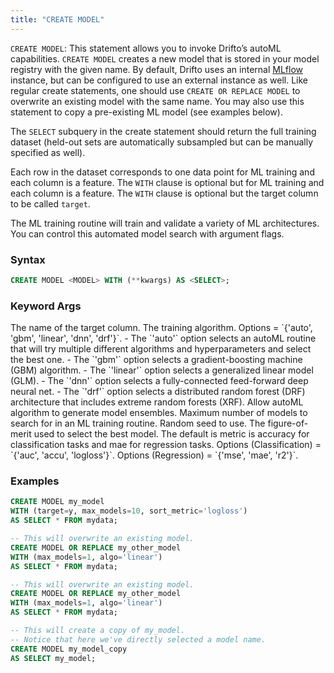 ```yaml
---
title: "CREATE MODEL"
---
```


`CREATE MODEL`: This statement allows you to invoke Drifto’s autoML
capabilities. `CREATE MODEL` creates a new model that is stored in your model
registry with the given name. By default, Drifto uses an internal 
[MLflow](www.mlflow.org) instance, but can be configured to use an external 
instance as well. Like regular create statements, one should use 
`CREATE OR REPLACE MODEL` to overwrite an existing model with the same name.
You may also use this statement to copy a pre-existing ML model (see examples below).

The `SELECT` subquery in the create statement should return the full training 
dataset (held-out sets are automatically subsampled but can be manually specified 
as well). 

Each row in the dataset corresponds to one data point for ML training and 
each column is a feature. The `WITH` clause is optional but for ML training 
and each column is a feature. The `WITH` clause is optional but the target 
column to be called `target`.

The ML training routine will train and validate a variety of ML architectures.
You can control this automated model search with argument flags.  

### Syntax

```sql
CREATE MODEL <MODEL> WITH (**kwargs) AS <SELECT>;
```

### Keyword Args

<ParamField query="target" type="column or string literal" default="target">
  The name of the target column.
</ParamField>

<ParamField query="algo" type="string literal" default="auto">
  The training algorithm. 
  Options = `{'auto', 'gbm', 'linear', 'dnn', 'drf'}`.
    - The `'auto'` option selects an autoML routine that will try multiple
  different algorithms and hyperparameters and select the best one.
    - The `'gbm'` option selects a gradient-boosting machine (GBM) algorithm.
    - The `'linear'` option selects a generalized linear model (GLM).
    - The `'dnn'` option selects a fully-connected feed-forward deep neural net.
    - The `'drf'` option selects a distributed random forest (DRF) architecture
    that includes extreme random forests (XRF).
</ParamField>

<ParamField query="ensemble" type="boolean (literal)" default="false">
  Allow autoML algorithm to generate model ensembles.
</ParamField>

<ParamField query="max_models" type="int (literal)" default="3">
  Maximum number of models to search for in an ML training routine.
</ParamField>

<ParamField query="seed" type="int (literal)" default="1">
  Random seed to use.
</ParamField>

<ParamField query="sort_metric" type="str (literal)" default="accuracy or mae">
  The figure-of-merit used to select the best model. The default is metric is
  accuracy for classification tasks and mae for regression tasks.
  Options (Classification) = `{'auc', 'accu', 'logloss'}`.
  Options (Regression) = `{'mse', 'mae', 'r2'}`.
</ParamField>


### Examples

```sql
CREATE MODEL my_model 
WITH (target=y, max_models=10, sort_metric='logloss') 
AS SELECT * FROM mydata;
```

```sql
-- This will overwrite an existing model.
CREATE MODEL OR REPLACE my_other_model 
WITH (max_models=1, algo='linear') 
AS SELECT * FROM mydata;
```

```sql
-- This will overwrite an existing model.
CREATE MODEL OR REPLACE my_other_model 
WITH (max_models=1, algo='linear') 
AS SELECT * FROM mydata;
```

```sql
-- This will create a copy of my_model.
-- Notice that here we've directly selected a model name.
CREATE MODEL my_model_copy 
AS SELECT my_model;
```


